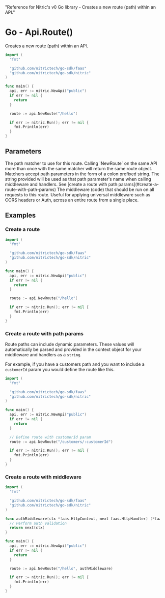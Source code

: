   "Reference for Nitric's v0 Go library - Creates a new route (path) within an API."

# Go - Api.Route()

Creates a new route (path) within an API.

```go
import (
  "fmt"

  "github.com/nitrictech/go-sdk/faas"
  "github.com/nitrictech/go-sdk/nitric"
)

func main() {
  api, err := nitric.NewApi("public")
  if err != nil {
    return
  }

  route := api.NewRoute("/hello")

  if err := nitric.Run(); err != nil {
    fmt.Println(err)
  }
}
```

## Parameters

<Properties>
  <Property name="match" required type="string">
    The path matcher to use for this route. Calling `NewRoute` on the same API
    more than once with the same matcher will return the same route object.
    Matchers accept path parameters in the form of a colon prefixed string. The
    string provided will be used as that path parameter's name when calling
    middleware and handlers. See [create a route with path
    params](#create-a-route-with-path-params)
  </Property>
  <Property name="middleware" type="...HttpMiddleware">
    The middleware (code) that should be run on all requests to this route.
    Useful for applying universal middleware such as CORS headers or Auth,
    across an entire route from a single place.
  </Property>
</Properties>

## Examples

### Create a route

```go
import (
  "fmt"

  "github.com/nitrictech/go-sdk/faas"
  "github.com/nitrictech/go-sdk/nitric"
)

func main() {
  api, err := nitric.NewApi("public")
  if err != nil {
    return
  }

  route := api.NewRoute("/hello")

  if err := nitric.Run(); err != nil {
    fmt.Println(err)
  }
}
```

### Create a route with path params

Route paths can include dynamic parameters. These values will automatically be parsed and provided in the context object for your middleware and handlers as a `string`.

For example, if you have a customers path and you want to include a `customerId` param you would define the route like this.

```go
import (
  "fmt"

  "github.com/nitrictech/go-sdk/faas"
  "github.com/nitrictech/go-sdk/nitric"
)

func main() {
  api, err := nitric.NewApi("public")
  if err != nil {
    return
  }

  // Define route with customerId param
  route := api.NewRoute("/customers/:customerId")

  if err := nitric.Run(); err != nil {
    fmt.Println(err)
  }
}
```

### Create a route with middleware

```go
import (
  "fmt"

  "github.com/nitrictech/go-sdk/faas"
  "github.com/nitrictech/go-sdk/nitric"
)

func authMiddleware(ctx *faas.HttpContext, next faas.HttpHandler) (*faas.HttpContext, error) {
  // Perform auth validation
  return next(ctx)
}

func main() {
  api, err := nitric.NewApi("public")
  if err != nil {
    return
  }

  route := api.NewRoute("/hello", authMiddleware)

  if err := nitric.Run(); err != nil {
    fmt.Println(err)
  }
}
```
